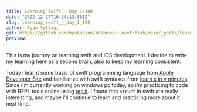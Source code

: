 ```yaml
---
title: Learning Swift - Day 1/100
date: "2022-12-17T16:34:13.861Z"
slug: learning_swift___day_1_100
author: Ryan Setiagi
git: https://github.com/masbossun/masbossun-next/blob/main/_posts/learning_swift___day_1_100.mdx
preview:
---
```


This is my journey on learning swift and iOS development. I decide to write my learning here as a second brain, also to keep my learning consistent.

Today i learnt some basic of swift programming language from [Apple Developer Site](https://developer.apple.com/swift/) and familiarize with swift syntaxes from [learn x in y minutes](https://learnxinyminutes.com/docs/swift/). Since i'm currently working on windows pc today, so i'm practicing to code with REPL tools online using [replit](https://replit.com/). I found that `struct` in swift are really interesting, and maybe i'll continue to learn and practicing more about it next time.
